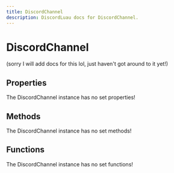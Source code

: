 ```yaml
---
title: DiscordChannel
description: DiscordLuau docs for DiscordChannel.
---
```

[//]: # (This file was automatically compiled through the Generator luau code under this repository)
[//]: # (if you want to edit the documentation of discord-luau, please write changes)
[//]: # (to the discord-luau repository itself, we extract the comments from discord-luau and translate)
[//]: # (them into markdown files that Nextra can interpret!)

# DiscordChannel

(sorry I will add docs for this lol, just haven't got around to it yet!)

[//]: # (----- DOCUMENT PROPERTIES ----- )

## Properties

The DiscordChannel instance has no set properties!

[//]: # (----- DOCUMENT METHODS ----- )

## Methods

The DiscordChannel instance has no set methods!

[//]: # (----- DOCUMENT FUNCTIONS ----- )

## Functions

The DiscordChannel instance has no set functions!


